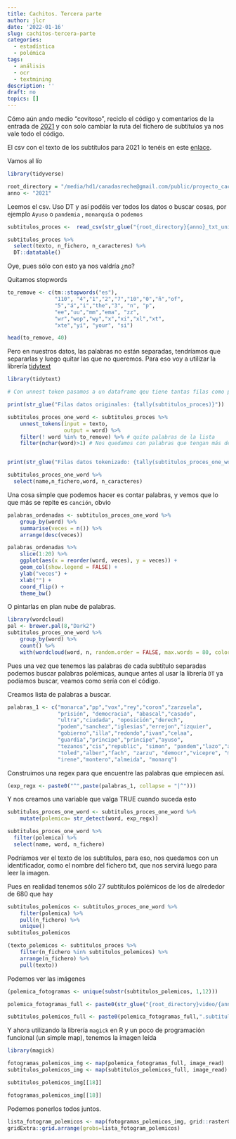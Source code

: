 ```yaml
---
title: Cachitos. Tercera parte
author: jlcr
date: '2022-01-16'
slug: cachitos-tercera-parte
categories:
  - estadística
  - polémica
tags:
  - análisis
  - ocr
  - textmining
description: ''
draft: no
topics: []
---
```




Cómo aún ando medio "covitoso", reciclo el código y comentarios de la entrada de [2021](https://muestrear-no-es-pecado.netlify.app/2021/01/26/cachitos-tercera-parte/) y con solo cambiar la ruta del fichero de subtítulos ya nos vale todo el código.

El csv con el texto de los subtítulos para 2021 lo tenéis en este [enlace](https://drive.google.com/file/d/1er4ksszV0f3BrnDAz4mrl801EXUnZAHf/view?usp=sharing). 


Vamos al lío 

```r

library(tidyverse)

root_directory = "/media/hd1/canadasreche@gmail.com/public/proyecto_cachitos/"
anno <- "2021"
```

Leemos el csv. Uso DT y así podéis ver todos los datos o buscar cosas, por ejemplo `Ayuso` o `pandemia` , `monarquía` o `podemos`

```r
subtitulos_proces <-  read_csv(str_glue("{root_directory}{anno}_txt_unido.csv"))

subtitulos_proces %>% 
  select(texto, n_fichero, n_caracteres) %>% 
  DT::datatable()

```
Oye, pues sólo con esto ya nos valdría ¿no? 


Quitamos stopwords

```r
to_remove <- c(tm::stopwords("es"),
               "110", "4","1","2","7","10","0","ñ","of",
               "5","á","i","the","3", "n", "p",
               "ee","uu","mm","ema", "zz",
               "wr","wop","wy","x","xi","xl","xt",
               "xte","yí", "your", "si")

head(to_remove, 40)
```

Pero en nuestros datos, las palabras no están separadas, tendríamos que separarlas y  luego quitar las que no queremos. Para eso voy a utilizar la librería [tidytext](https://www.tidytextmining.com/) 


```r
library(tidytext)

# Con unnest token pasamos a un dataframe qeu tiene tantas filas como palabras

print(str_glue("Filas datos originales: {tally(subtitulos_proces)}"))

subtitulos_proces_one_word <- subtitulos_proces %>% 
    unnest_tokens(input = texto,
                  output = word) %>% 
    filter(! word %in% to_remove) %>% # quito palabras de la lista 
    filter(nchar(word)>1) # Nos quedamos con palabras que tengan más de un cáracter


print(str_glue("Filas datos tokenizado: {tally(subtitulos_proces_one_word)}"))

subtitulos_proces_one_word %>% 
  select(name,n_fichero,word, n_caracteres)

```

Una cosa simple que podemos hacer es contar palabras, y vemos que lo que más se repite es `canción`, obvio

```r
palabras_ordenadas <- subtitulos_proces_one_word %>% 
    group_by(word) %>% 
    summarise(veces = n()) %>% 
    arrange(desc(veces))

palabras_ordenadas %>% 
    slice(1:20) %>% 
    ggplot(aes(x = reorder(word, veces), y = veces)) +
    geom_col(show.legend = FALSE) +
    ylab("veces") +
    xlab("") +
    coord_flip() +
    theme_bw()

```

O pintarlas en plan nube de palabras.

```r
library(wordcloud)
pal <- brewer.pal(8,"Dark2")
subtitulos_proces_one_word %>% 
    group_by(word) %>% 
    count() %>% 
    with(wordcloud(word, n, random.order = FALSE, max.words = 80, colors=pal))    

```

Pues una vez que tenemos las palabras de cada subtítulo separadas podemos buscar palabras polémicas, aunque antes al usar la librería `DT` ya podíamos buscar, veamos como sería con el código.

Creamos lista de palabras a buscar.

```r
palabras_1 <- c("monarca","pp","vox","rey","coron","zarzuela",
                "prisión", "democracia", "abascal","casado",
                "ultra","ciudada", "oposición","derech",
                "podem","sanchez","iglesias","errejon","izquier",
                "gobierno","illa","redondo","ivan","celaa",
                "guardia","príncipe","principe","ayuso",
                "tezanos","cis","republic", "simon", "pandem","lazo","arrim",
                "toled","alber","fach", "zarzu", "democr","vicepre", "minist",
                "irene","montero","almeida", "monarq")


```

Construimos una regex  para que encuentre las palabras que empiecen así. 

```r
(exp_regx <- paste0("^",paste(palabras_1, collapse = "|^")))
```

Y nos creamos una variable que valga TRUE cuando suceda esto

```r

subtitulos_proces_one_word <- subtitulos_proces_one_word %>% 
    mutate(polemica= str_detect(word, exp_regx))

subtitulos_proces_one_word %>% 
  filter(polemica) %>% 
  select(name, word, n_fichero) 
```

Podríamos ver el texto de los subtítulos, para eso, nos quedamos con un identificador, como el nombre del fichero txt, que nos servirá luego para leer la imagen. 

Pues en realidad tenemos sólo 27 subtítulos polémicos de los de alrededor de 680 que hay 

```r
subtitulos_polemicos <- subtitulos_proces_one_word %>% 
    filter(polemica) %>% 
    pull(n_fichero) %>% 
    unique()
subtitulos_polemicos

```



```r
(texto_polemicos <- subtitulos_proces %>% 
    filter(n_fichero %in% subtitulos_polemicos) %>% 
    arrange(n_fichero) %>% 
    pull(texto))
```
Podemos ver las imágenes

```r
(polemica_fotogramas <- unique(substr(subtitulos_polemicos, 1,12)))

polemica_fotogramas_full <- paste0(str_glue("{root_directory}video/{anno}_jpg/"), polemica_fotogramas)

subtitulos_polemicos_full <- paste0(polemica_fotogramas_full,".subtitulo.tif")

```
Y ahora utilizando la librería `magick` en R y un poco de programación funcional (un simple map), tenemos la imagen leída

```r
library(magick)

fotogramas_polemicos_img <- map(polemica_fotogramas_full, image_read)
subtitulos_polemicos_img <- map(subtitulos_polemicos_full, image_read)
```

```r
subtitulos_polemicos_img[[18]]
```

```r
fotogramas_polemicos_img[[18]]
```

Podemos ponerlos todos juntos.

```r
lista_fotogram_polemicos <- map(fotogramas_polemicos_img, grid::rasterGrob)
gridExtra::grid.arrange(grobs=lista_fotogram_polemicos)
```




